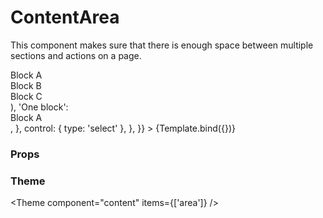 

<Meta title="Components/Content/ContentArea" component={ContentArea} />

# ContentArea

This component makes sure that there is enough space between multiple sections and actions on a page.


<Canvas>
  <Story
    name="Default"
    args={{
      children: 'Multiple blocks',
    }}
    argTypes={{
      children: {
        options: ['Multiple blocks', 'One block'],
        mapping: {
          'Multiple blocks': (
            <>
              <div className="bg-neutral-200">Block A</div>
              <div className="bg-neutral-100">Block B</div>
              <div className="bg-neutral-200">Block C</div>
            </>
          ),
          'One block': <div className="bg-neutral-200">Block A</div>,
        },
        control: { type: 'select' },
      },
    }}
  >
    {Template.bind({})}
  </Story>
</Canvas>

### Props

<ArgsTable story="Default" />

### Theme

<Theme component="content" items={['area']} />
